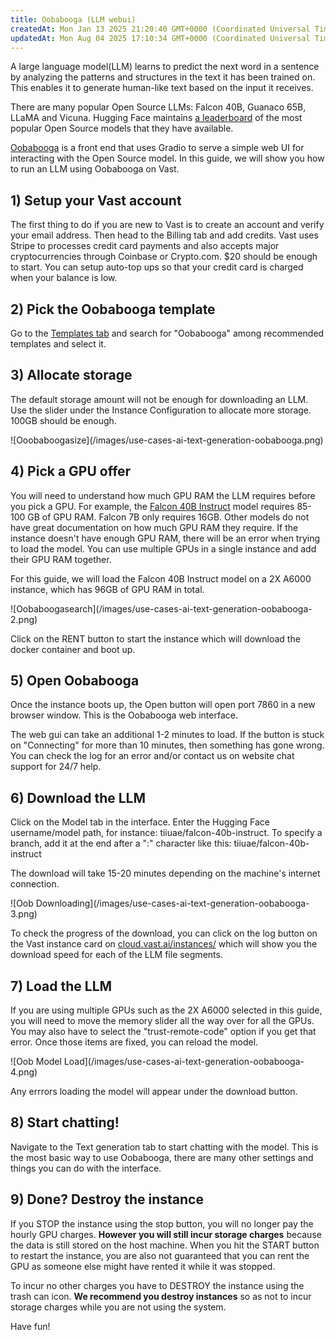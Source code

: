 ```yaml
---
title: Oobabooga (LLM webui)
createdAt: Mon Jan 13 2025 21:20:40 GMT+0000 (Coordinated Universal Time)
updatedAt: Mon Aug 04 2025 17:10:34 GMT+0000 (Coordinated Universal Time)
---
```


A large language model(LLM) learns to predict the next word in a sentence by analyzing the patterns and structures in the text it has been trained on. This enables it to generate human-like text based on the input it receives.

There are many popular Open Source LLMs: Falcon 40B, Guanaco 65B, LLaMA and Vicuna. Hugging Face maintains [a leaderboard](https://huggingface.co/spaces/HuggingFaceH4/open_llm_leaderboard) of the most popular Open Source models that they have available.

[Oobabooga](https://github.com/oobabooga/text-generation-webui) is a front end that uses Gradio to serve a simple web UI for interacting with the Open Source model. In this guide, we will show you how to run an LLM using Oobabooga on Vast.

## 1) Setup your Vast account

The first thing to do if you are new to Vast is to create an account and verify your email address. Then head to the Billing tab and add credits. Vast uses Stripe to processes credit card payments and also accepts major cryptocurrencies through Coinbase or Crypto.com. $20 should be enough to start. You can setup auto-top ups so that your credit card is charged when your balance is low.

## 2) Pick the Oobabooga template

Go to the [Templates tab](https://cloud.vast.ai/templates/) and search for "Oobabooga" among recommended templates and select it.

## 3) Allocate storage

The default storage amount will not be enough for downloading an LLM. Use the slider under the Instance Configuration to allocate more storage. 100GB should be enough.

<Frame caption="Ooobaboogasize">
![Ooobaboogasize](/images/use-cases-ai-text-generation-oobabooga.png)
</Frame>

## 4) Pick a GPU offer

You will need to understand how much GPU RAM the LLM requires before you pick a GPU. For example, the [Falcon 40B Instruct](https://huggingface.co/tiiuae/falcon-40b-instruct) model requires 85-100 GB of GPU RAM. Falcon 7B only requires 16GB. Other models do not have great documentation on how much GPU RAM they require. If the instance doesn't have enough GPU RAM, there will be an error when trying to load the model. You can use multiple GPUs in a single instance and add their GPU RAM together.

For this guide, we will load the Falcon 40B Instruct model on a 2X A6000 instance, which has 96GB of GPU RAM in total.

<Frame caption="Oobabooga search">
![Oobaboogasearch](/images/use-cases-ai-text-generation-oobabooga-2.png)
</Frame>

Click on the RENT button to start the instance which will download the docker container and boot up.

## 5) Open Oobabooga

Once the instance boots up, the Open button will open port 7860 in a new browser window. This is the Oobabooga web interface.

The web gui can take an additional 1-2 minutes to load. If the button is stuck on "Connecting" for more than 10 minutes, then something has gone wrong. You can check the log for an error and/or contact us on website chat support for 24/7 help.

## 6) Download the LLM

Click on the Model tab in the interface. Enter the Hugging Face username/model path, for instance: tiiuae/falcon-40b-instruct. To specify a branch, add it at the end after a ":" character like this: tiiuae/falcon-40b-instruct

The download will take 15-20 minutes depending on the machine's internet connection.

<Frame caption="Oob Downloading">
![Oob Downloading](/images/use-cases-ai-text-generation-oobabooga-3.png)
</Frame>

To check the progress of the download, you can click on the log button on the Vast instance card on [cloud.vast.ai/instances/](https://cloud.vast.ai/instances/) which will show you the download speed for each of the LLM file segments.

## 7) Load the LLM

If you are using multiple GPUs such as the 2X A6000 selected in this guide, you will need to move the memory slider all the way over for all the GPUs. You may also have to select the "trust-remote-code" option if you get that error. Once those items are fixed, you can reload the model.

<Frame caption="Oob Model Load">
![Oob Model Load](/images/use-cases-ai-text-generation-oobabooga-4.png)
</Frame>

Any errrors loading the model will appear under the download button.

## 8) Start chatting!

Navigate to the Text generation tab to start chatting with the model. This is the most basic way to use Oobabooga, there are many other settings and things you can do with the interface.

## 9) Done? Destroy the instance

If you STOP the instance using the stop button, you will no longer pay the hourly GPU charges. **However you will still incur storage charges** because the data is still stored on the host machine. When you hit the START button to restart the instance, you are also not guaranteed that you can rent the GPU as someone else might have rented it while it was stopped.

To incur no other charges you have to DESTROY the instance using the trash can icon. **We recommend you destroy instances** so as not to incur storage charges while you are not using the system.

Have fun!
